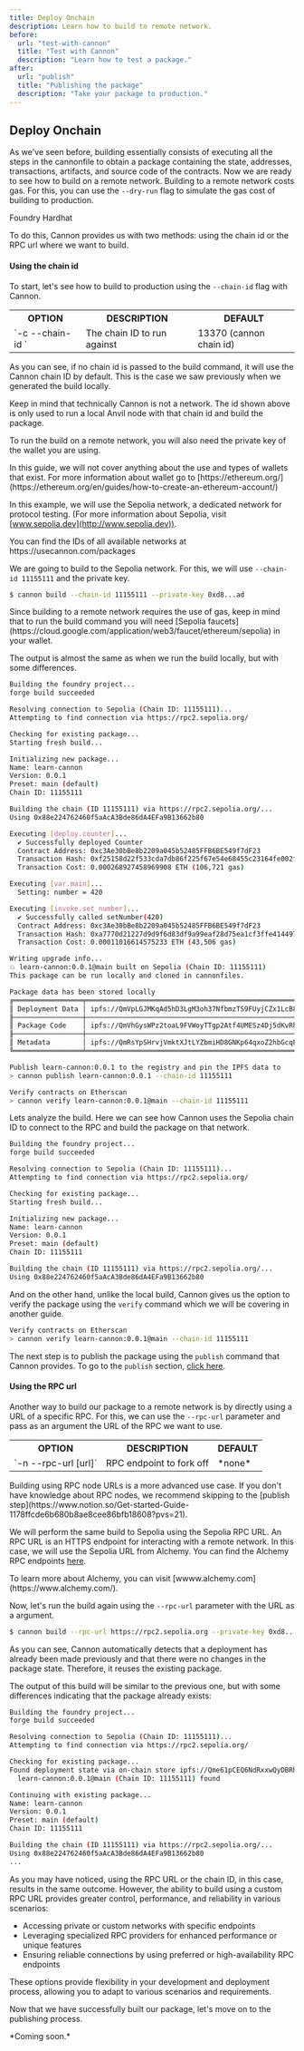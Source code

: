 ```yaml
---
title: Deploy Onchain
description: Learn how to build to remote network.
before:
  url: "test-with-cannon"
  title: "Test with Cannon"
  description: "Learn how to test a package."
after:
  url: "publish"
  title: "Publishing the package"
  description: "Take your package to production."
---
```


## Deploy Onchain

As we've seen before, building essentially consists of executing all the steps in the cannonfile to obtain a package containing the state, addresses, transactions, artifacts, and source code of the contracts. Now we are ready to see how to build on a remote network.
<Alert variant="warning" className="mt-4">
  <AlertDescription>
    Building to a remote network costs gas. For this, you can use the `--dry-run` flag to simulate the gas cost of building to production.
  </AlertDescription>
</Alert>

<Tabs defaultValue="foundry">
  <TabsList className="w-full">
    <TabsTrigger value="foundry" className="w-full">
      <span>Foundry</span>
    </TabsTrigger>
    <TabsTrigger value="hardhat" className="w-full">
      <span>Hardhat</span>
    </TabsTrigger>
  </TabsList>
  <TabsContent value="foundry">

To do this, Cannon provides us with two methods: using the chain id or the RPC url where we want to build.

#### Using the chain id

To start, let's see how to build to production using the `--chain-id` flag with Cannon.

<Table>
  <Tr>
    <Th>OPTION</Th>
    <Th>DESCRIPTION</Th>
    <Th>DEFAULT</Th>
  </Tr>
  <Tr>
    <Td>`-c --chain-id <number>`</Td>
    <Td>The chain ID to run against</Td>
    <Td>13370 (cannon chain id)</Td>
  </Tr>
</Table>

As you can see, if no chain id is passed to the build command, it will use the Cannon chain ID by default. This is the case we saw previously when we generated the build locally.

<Alert variant="info" className="mt-4">
  <AlertDescription>
    Keep in mind that technically Cannon is not a network. The id shown above is only used to run a local Anvil node with that chain id and build the package.
  </AlertDescription>
</Alert>

To run the build on a remote network, you will also need the private key of the wallet you are using.

<Alert variant="info" className="mt-4">
  <AlertDescription>
    In this guide, we will not cover anything about the use and types of wallets that exist. For more information about wallet go to [https://ethereum.org/](https://ethereum.org/en/guides/how-to-create-an-ethereum-account/)
  </AlertDescription>
</Alert>

In this example, we will use the Sepolia network, a dedicated network for protocol testing. (For more information about Sepolia, visit [www.sepolia.dev](http://www.sepolia.dev)).

<Alert variant="info" className="mt-4">
  <AlertDescription>
    You can find the IDs of all available networks at https://usecannon.com/packages
  </AlertDescription>
</Alert>

We are going to build to the Sepolia network. For this, we will use `--chain-id 11155111` and the private key.

```bash
$ cannon build --chain-id 11155111 --private-key 0xd8...ad
```

<Alert variant="info" className="mt-4">
  <AlertDescription>
    Since building to a remote network requires the use of gas, keep in mind that to run the build command you will need [Sepolia faucets](https://cloud.google.com/application/web3/faucet/ethereum/sepolia) in your wallet.
  </AlertDescription>
</Alert>

The output is almost the same as when we run the build locally, but with some differences.

```bash
Building the foundry project...
forge build succeeded

Resolving connection to Sepolia (Chain ID: 11155111)...
Attempting to find connection via https://rpc2.sepolia.org/

Checking for existing package...
Starting fresh build...

Initializing new package...
Name: learn-cannon
Version: 0.0.1
Preset: main (default)
Chain ID: 11155111

Building the chain (ID 11155111) via https://rpc2.sepolia.org/...
Using 0x88e224762460f5aAcA3Bde86dA4EFa9B13662b80

Executing [deploy.counter]...
  ✔ Successfully deployed Counter
  Contract Address: 0xc3Ae30bBe8b2209a045b52485FFB6BE549f7dF23
  Transaction Hash: 0xf25158d22f533cda7db86f225f67e54e68455c23164fe002f6918af57b5c3aa9
  Transaction Cost: 0.000268927458969908 ETH (106,721 gas)

Executing [var.main]...
  Setting: number = 420

Executing [invoke.set_number]...
  ✔ Successfully called setNumber(420)
  Contract Address: 0xc3Ae30bBe8b2209a045b52485FFB6BE549f7dF23
  Transaction Hash: 0xa7770d21227d9d9f6d83df9a99eaf28d75ea1cf3ffe4144977835b74b0c30e70
  Transaction Cost: 0.00011016614575233 ETH (43,506 gas)

Writing upgrade info...
💥 learn-cannon:0.0.1@main built on Sepolia (Chain ID: 11155111)
This package can be run locally and cloned in cannonfiles.

Package data has been stored locally
╔═════════════════╤═══════════════════════════════════════════════════════╗
║ Deployment Data │ ipfs://QmVpLGJMKqAd5hD3LgM3oh37NfbmzTS9FUyjCZx1LcB8yW ║
╟─────────────────┼───────────────────────────────────────────────────────╢
║ Package Code    │ ipfs://QmVhGysWPz2toaL9FVWoyTTgp2Atf4UMESz4Dj5dKvRhWb ║
╟─────────────────┼───────────────────────────────────────────────────────╢
║ Metadata        │ ipfs://QmRsYpSHrvjVmktXJtLYZbmiHD8GNKp64qxoZ2hbGcqEDf ║
╚═════════════════╧═══════════════════════════════════════════════════════╝

Publish learn-cannon:0.0.1 to the registry and pin the IPFS data to
> cannon publish learn-cannon:0.0.1 --chain-id 11155111

Verify contracts on Etherscan
> cannon verify learn-cannon:0.0.1@main --chain-id 11155111
```

Lets analyze the build. Here we can see how Cannon uses the Sepolia chain ID to connect to the RPC and build the package on that network.

```bash
Building the foundry project...
forge build succeeded

Resolving connection to Sepolia (Chain ID: 11155111)...
Attempting to find connection via https://rpc2.sepolia.org/

Checking for existing package...
Starting fresh build...

Initializing new package...
Name: learn-cannon
Version: 0.0.1
Preset: main (default)
Chain ID: 11155111

Building the chain (ID 11155111) via https://rpc2.sepolia.org/...
Using 0x88e224762460f5aAcA3Bde86dA4EFa9B13662b80
```

And on the other hand, unlike the local build, Cannon gives us the option to verify the package using the `verify` command which we will be covering in another guide.

```bash
Verify contracts on Etherscan
> cannon verify learn-cannon:0.0.1@main --chain-id 11155111
```

The next step is to publish the package using the `publish` command that Cannon provides. To go to the `publish` section, [click here](https://www.notion.so/Get-started-Guide-1178ffcde6b680b8ae8cee86bfb18608?pvs=21).

#### Using the RPC url

Another way to build our package to a remote network is by directly using a URL of a specific RPC. For this, we can use the `--rpc-url` parameter and pass as an argument the URL of the RPC we want to use.

<Table>
  <Tr>
    <Th>OPTION</Th>
    <Th>DESCRIPTION</Th>
    <Th>DEFAULT</Th>
  </Tr>
  <Tr>
    <Td>`-n --rpc-url [url]`</Td>
    <Td>RPC endpoint to fork off</Td>
    <Td>*none*</Td>
  </Tr>
</Table>
<Alert variant="info" className="mt-4">
  <AlertDescription>
    Building using RPC node URLs is a more advanced use case. If you don't have knowledge about RPC nodes, we recommend skipping to the [publish step](https://www.notion.so/Get-started-Guide-1178ffcde6b680b8ae8cee86bfb18608?pvs=21).
  </AlertDescription>
</Alert>

We will perform the same build to Sepolia using the Sepolia RPC URL. An RPC URL is an HTTPS endpoint for interacting with a remote network. In this case, we will use the Sepolia URL from Alchemy. You can find the Alchemy RPC endpoints [here](https://www.alchemy.com/chain-connect/endpoints/rpc-sepolia-sepolia).

<Alert variant="info" className="mt-4">
  <AlertDescription>
    To learn more about Alchemy, you can visit [wwww.alchemy.com](https://www.alchemy.com/).
  </AlertDescription>
</Alert>

Now, let's run the build again using the `--rpc-url` parameter with the URL as a argument.

```bash
$ cannon build --rpc-url https://rpc2.sepolia.org --private-key 0xd8...ad
```

As you can see, Cannon automatically detects that a deployment has already been made previously and that there were no changes in the package state. Therefore, it reuses the existing package.

The output of this build will be similar to the previous one, but with some differences indicating that the package already exists:

```bash
Building the foundry project...
forge build succeeded

Resolving connection to Sepolia (Chain ID: 11155111)...
Attempting to find connection via https://rpc2.sepolia.org/

Checking for existing package...
Found deployment state via on-chain store ipfs://Qme61pCEQ6NdRxxwQyDBRhQoiG5a7VdMquZ8Y5oV1bRmDB
  learn-cannon:0.0.1@main (Chain ID: 11155111) found

Continuing with existing package...
Name: learn-cannon
Version: 0.0.1
Preset: main (default)
Chain ID: 11155111

Building the chain (ID 11155111) via https://rpc2.sepolia.org/...
Using 0x88e224762460f5aAcA3Bde86dA4EFa9B13662b80
...
```

As you may have noticed, using the RPC URL or the chain ID, in this case, results in the same outcome. However, the ability to build using a custom RPC URL provides greater control, performance, and reliability in various scenarios:

- Accessing private or custom networks with specific endpoints
- Leveraging specialized RPC providers for enhanced performance or unique features
- Ensuring reliable connections by using preferred or high-availability RPC endpoints

These options provide flexibility in your development and deployment process, allowing you to adapt to various scenarios and requirements.

Now that we have successfully built our package, let's move on to the publishing process.

</TabsContent>
  <TabsContent value="hardhat">
*Coming soon.*
  </TabsContent>
</Tabs>